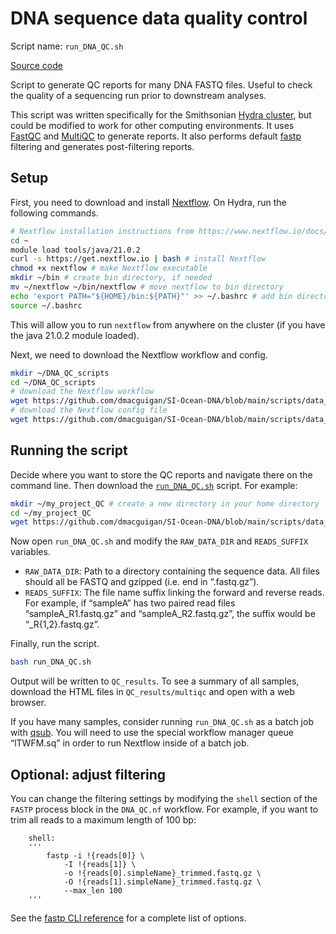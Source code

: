 # DNA sequence data quality control

Script name: `run_DNA_QC.sh`

[Source code](https://github.com/dmacguigan/SI-Ocean-DNA/blob/main/scripts/data_management/DNA_QC/run_DNA_QC.sh)

Script to generate QC reports for many DNA FASTQ files. Useful to check the quality of a sequencing run prior to downstream analyses. 

This script was written specifically for the Smithsonian [Hydra cluster](https://confluence.si.edu/display/HPC/High+Performance+Computing), but could be modified to work for other computing environments. It uses [FastQC](https://github.com/s-andrews/FastQC) and [MultiQC](https://github.com/MultiQC/MultiQC) to generate reports. It also performs default [fastp](https://github.com/OpenGene/fastp) filtering and generates post-filtering reports.

## Setup

First, you need to download and install [Nextflow](https://www.nextflow.io/docs/latest/index.html#). On Hydra, run the following commands.

```bash
# Nextflow installation instructions from https://www.nextflow.io/docs/latest/install.html
cd ~
module load tools/java/21.0.2
curl -s https://get.nextflow.io | bash # install Nextflow
chmod +x nextflow # make Nextflow executable
mkdir ~/bin # create bin directory, if needed
mv ~/nextflow ~/bin/nextflow # move nextflow to bin directory
echo 'export PATH="${HOME}/bin:${PATH}"' >> ~/.bashrc # add bin directory to PATH, in case it's not already there
source ~/.bashrc
```

This will allow you to run `nextflow` from anywhere on the cluster (if you have the java 21.0.2 module loaded).

Next, we need to download the Nextflow workflow and config. 

```bash
mkdir ~/DNA_QC_scripts
cd ~/DNA_QC_scripts
# download the Nextflow workflow
wget https://github.com/dmacguigan/SI-Ocean-DNA/blob/main/scripts/data_management/DNA_QC/DNA_QC.nf
# download the Nextflow config file
wget https://github.com/dmacguigan/SI-Ocean-DNA/blob/main/scripts/data_management/DNA_QC/Hydra.nf.config
```

## Running the script

Decide where you want to store the QC reports and navigate there on the command line. Then download the [`run_DNA_QC.sh`](https://github.com/dmacguigan/SI-Ocean-DNA/blob/main/scripts/data_management/DNA_QC/run_DNA_QC.sh) script. For example:

```bash
mkdir ~/my_project_QC # create a new directory in your home directory
cd ~/my_project_QC 
wget https://github.com/dmacguigan/SI-Ocean-DNA/blob/main/scripts/data_management/DNA_QC/run_DNA_QC.sh
```

Now open `run_DNA_QC.sh` and modify the `RAW_DATA_DIR` and `READS_SUFFIX` variables.

- `RAW_DATA_DIR`: Path to a directory containing the sequence data. All files should all be FASTQ and gzipped (i.e. end in ".fastq.gz").
- `READS_SUFFIX`: The file name suffix linking the forward and reverse reads. For example, if "sampleA" has two paired read files "sampleA_R1.fastq.gz" and "sampleA_R2.fastq.gz", the suffix would be "_R{1,2}.fastq.gz". 

Finally, run the script.

```bash
bash run_DNA_QC.sh
```

Output will be written to `QC_results`. To see a summary of all samples, download the HTML files in `QC_results/multiqc` and open with a web browser.

If you have many samples, consider running `run_DNA_QC.sh` as a batch job with [qsub](https://hydra-7.si.edu/tools/QSubGen/). You will need to use the special workflow manager queue "lTWFM.sq" in order to run Nextflow inside of a batch job.

## Optional: adjust filtering

You can change the filtering settings by modifying the `shell` section of the `FASTP` process block in the `DNA_QC.nf` workflow. For example, if you want to trim all reads to a maximum length of 100 bp:

```
    shell:
    '''
        fastp -i !{reads[0]} \
            -I !{reads[1]} \
            -o !{reads[0].simpleName}_trimmed.fastq.gz \
            -O !{reads[1].simpleName}_trimmed.fastq.gz \
            --max_len 100
    '''
```

 See the [fastp CLI reference](https://github.com/OpenGene/fastp?tab=readme-ov-file#all-options) for a complete list of options. 


